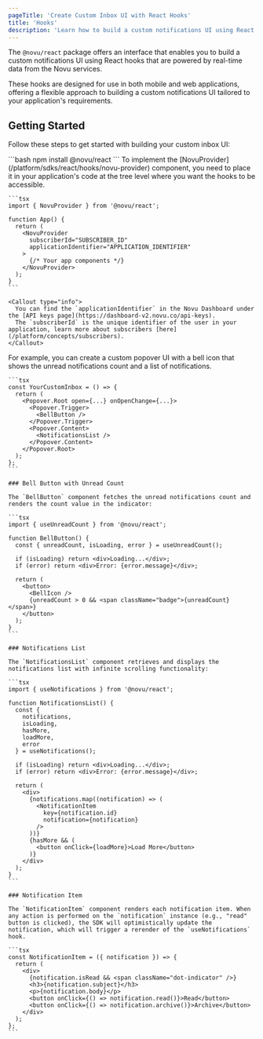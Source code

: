 ```yaml
---
pageTitle: 'Create Custom Inbox UI with React Hooks'
title: 'Hooks'
description: 'Learn how to build a custom notifications UI using React hooks powered by Novu'
---
```



The `@novu/react` package offers an interface that enables you to build a custom notifications UI using React hooks that are powered by real-time data from the Novu services.

These hooks are designed for use in both mobile and web applications, offering a flexible approach to building a custom notifications UI tailored to your application's requirements.

## Getting Started

Follow these steps to get started with building your custom inbox UI:

<Steps>
  <Step title="Install the @novu/react package">
    ```bash 
    npm install @novu/react 
    ```
  </Step>

  <Step title="Implement the NovuProvider">
    To implement the [NovuProvider](/platform/sdks/react/hooks/novu-provider) component, you need to place it in your application&apos;s code at the tree level where you want the hooks to be accessible.

    ```tsx
    import { NovuProvider } from '@novu/react';

    function App() {
      return (
        <NovuProvider
          subscriberId="SUBSCRIBER_ID"
          applicationIdentifier="APPLICATION_IDENTIFIER"
        >
          {/* Your app components */}
        </NovuProvider>
      );
    }
    ```

    <Callout type="info">
      You can find the `applicationIdentifier` in the Novu Dashboard under the [API keys page](https://dashboard-v2.novu.co/api-keys).
      The `subscriberId` is the unique identifier of the user in your application, learn more about subscribers [here](/platform/concepts/subscribers).
    </Callout>

  </Step>

  <Step title="Create the custom Inbox UI">
    For example, you can create a custom popover UI with a bell icon that shows the unread notifications count and a list of notifications.

    ```tsx
    const YourCustomInbox = () => {
      return (
        <Popover.Root open={...} onOpenChange={...}>
          <Popover.Trigger>
            <BellButton />
          </Popover.Trigger>
          <Popover.Content>
            <NotificationsList />
          </Popover.Content>
        </Popover.Root>
      );
    };
    ```

    ### Bell Button with Unread Count

    The `BellButton` component fetches the unread notifications count and renders the count value in the indicator:

    ```tsx
    import { useUnreadCount } from '@novu/react';

    function BellButton() {
      const { unreadCount, isLoading, error } = useUnreadCount();

      if (isLoading) return <div>Loading...</div>;
      if (error) return <div>Error: {error.message}</div>;

      return (
        <button>
          <BellIcon />
          {unreadCount > 0 && <span className="badge">{unreadCount}</span>}
        </button>
      );
    }
    ```

    ### Notifications List

    The `NotificationsList` component retrieves and displays the notifications list with infinite scrolling functionality:

    ```tsx
    import { useNotifications } from '@novu/react';

    function NotificationsList() {
      const {
        notifications,
        isLoading,
        hasMore,
        loadMore,
        error
      } = useNotifications();

      if (isLoading) return <div>Loading...</div>;
      if (error) return <div>Error: {error.message}</div>;

      return (
        <div>
          {notifications.map((notification) => (
            <NotificationItem
              key={notification.id}
              notification={notification}
            />
          ))}
          {hasMore && (
            <button onClick={loadMore}>Load More</button>
          )}
        </div>
      );
    }
    ```

    ### Notification Item

    The `NotificationItem` component renders each notification item. When any action is performed on the `notification` instance (e.g., "read" button is clicked), the SDK will optimistically update the notification, which will trigger a rerender of the `useNotifications` hook.

    ```tsx
    const NotificationItem = ({ notification }) => {
      return (
        <div>
          {notification.isRead && <span className="dot-indicator" />}
          <h3>{notification.subject}</h3>
          <p>{notification.body}</p>
          <button onClick={() => notification.read()}>Read</button>
          <button onClick={() => notification.archive()}>Archive</button>
        </div>
      );
    };
    ```

  </Step>
</Steps>
